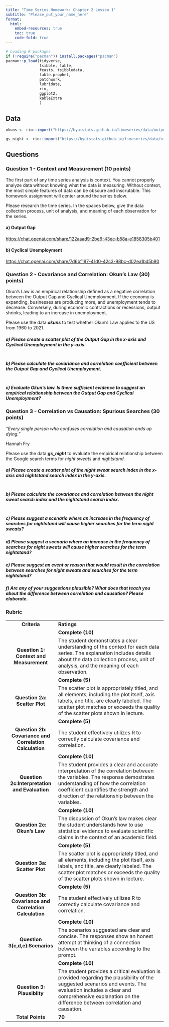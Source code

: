 ---
title: "Time Series Homework: Chapter 2 Lesson 1"
subtitle: "Please_put_your_name_here"
format: 
  html:
    embed-resources: true
    toc: true
    code-fold: true
---

```{r, echo=FALSE, message=FALSE, warning=FALSE}

# Loading R packages
if (!require("pacman")) install.packages("pacman")
pacman::p_load(tidyverse, 
               tsibble, fable,
               feasts, tsibbledata,
               fable.prophet,
               patchwork,
               lubridate, 
               rio,
               ggplot2,
               kableExtra
               )
```

## Data

```{r, message=FALSE}

okuns <- rio::import("https://byuistats.github.io/timeseries/data/outputgap_and_cyclical_unemp.xlsx")

gs_night <- rio::import("https://byuistats.github.io/timeseries/data/nightstand-sweat.csv")

```

## Questions

### Question 1 - Context and Measurement (10 points)

The first part of any time series analysis is context. You cannot properly analyze data without knowing what the data is measuring. Without context, the most simple features of data can be obscure and inscrutable. This homework assignment will center around the series below.

Please research the time series. In the spaces below, give the data collection process, unit of analysis, and meaning of each observation for the series.

#### a) **Output Gap**

<https://chat.openai.com/share/122aaad9-2be6-43ec-b58a-e1858305b401>

::: {.callout-note title="Answer" icon="false"}
<!-- Delete this and put your answer here. The three colons mark the end of your answer. -->
:::

#### b) **Cyclical Unemployment**

<https://chat.openai.com/share/7d6bf187-41d0-42c3-98bc-d02ea1bd5b80>

::: {.callout-note title="Answer" icon="false"}
<!-- Delete this and put your answer here. The three colons mark the end of your answer. -->
:::

### Question 2 - Covariance and Correlation: Okun's Law (30) points)

Okun's Law is an empirical relationship defined as a negative correlation between the Output Gap and Cyclical Unemployment. If the economy is expanding, businesses are producing more, and unemployment tends to decrease. Conversely, during economic contractions or recessions, output shrinks, leading to an increase in unemployment.

Please use the data ***okuns*** to test whether Okun's Law applies to the US from 1960 to 2021.

##### a) Please create a scatter plot of the Output Gap in the x-axis and Cyclical Unemployment in the y-axis.

::: {.callout-note title="Answer" icon="false"}
```{r}

```
:::

##### b) Please calculate the covariance and correlation coefficient between the Output Gap and Cyclical Unemployment.

::: {.callout-note title="Answer" icon="false"}
```{r}

```
:::

##### c) Evaluate Okun's law. Is there sufficient evidence to suggest an empirical relationship between the Output Gap and Cyclical Unemployment?

::: {.callout-note title="Answer" icon="false"}
<!-- Delete this and put your answer here. The three colons mark the end of your answer. -->
:::

### Question 3 - Correlation vs Causation: Spurious Searches (30 points)

::: quote
*"Every single person who confuses correlation and causation ends up dying."*

Hannah Fry
:::

Please use the data ***gs_night*** to evaluate the empirical relationship between the Google search terms for *night sweats* and *nightstand.*

##### a) Please create a scatter plot of the night sweat search index in the x-axis and nightstand search index in the y-axis.

::: {.callout-note title="Answer" icon="false"}
```{r}

```
:::

##### b) Please calculate the covariance and correlation between the night sweat search index and the nightstand search index.

::: {.callout-note title="Answer" icon="false"}
```{r}

```
:::

##### c) Please suggest a scenario where an increase in the frequency of searches for nightstand will cause higher searches for the term night sweats?

::: {.callout-note title="Answer" icon="false"}
<!-- Delete this and put your answer here. The three colons mark the end of your answer. -->
:::

##### d) Please suggest a scenario where an increase in the frequency of searches for night sweats will cause higher searches for the term nightstand?

::: {.callout-note title="Answer" icon="false"}
<!-- Delete this and put your answer here. The three colons mark the end of your answer. -->
:::

##### e) Please suggest an event or reason that would result in the correlation between searches for night sweats and searches for the term nightstand?

::: {.callout-note title="Answer" icon="false"}
<!-- Delete this and put your answer here. The three colons mark the end of your answer. -->
:::

##### f) Are any of your suggestions plausible? What does that teach you about the difference between correlation and causation? Please elaborate.

::: {.callout-note title="Answer" icon="false"}
<!-- Delete this and put your answer here. The three colons mark the end of your answer. -->
:::

### Rubric

|                                                         |                                                                                                                                                                                                                                                               |
|:-------------------------------------------------------:|---------------------------------------------------------------------------------------------------------------------------------------------------------------------------------------------------------------------------------------------------------------|
|                      **Criteria**                       | **Ratings**                                                                                                                                                                                                                                                   |
|                                                         | **Complete (10)**                                                                                                                                                                                                                                             |
|         **Question 1: Context and Measurement**         | The student demonstrates a clear understanding of the context for each data series. The explanation includes details about the data collection process, unit of analysis, and the meaning of each observation.                                                |
|                                                         | **Complete (5)**                                                                                                                                                                                                                                              |
|              **Question 2a: Scatter Plot**              | The scatter plot is appropriately titled, and all elements, including the plot itself, axis labels, and title, are clearly labeled. The scatter plot matches or exceeds the quality of the scatter plots shown in lecture.                                    |
|                                                         | **Complete (5)**                                                                                                                                                                                                                                              |
| **Question 2b: Covariance and Correlation Calculation** | The student effectively utilizes R to correctly calculate covariance and correlation.                                                                                                                                                                         |
|                                                         | **Complete (10)**                                                                                                                                                                                                                                             |
|      **Question 2c:Interpretation and Evaluation**      | The student provides a clear and accurate interpretation of the correlation between the variables. The response demostrates understanding of how the correlation coefficient quantifies the strength and direction of the relationship between the variables. |
|                                                         | **Complete (10)**                                                                                                                                                                                                                                             |
|               **Question 2c: Okun's Law**               | The discussion of Okun's law makes clear the student understands how to use statistical evidence to evaluate scientific claims in the context of an academic field.                                                                                           |
|                                                         | **Complete (5)**                                                                                                                                                                                                                                              |
|              **Question 3a: Scatter Plot**              | The scatter plot is appropriately titled, and all elements, including the plot itself, axis labels, and title, are clearly labeled. The scatter plot matches or exceeds the quality of the scatter plots shown in lecture.                                    |
|                                                         | **Complete (5)**                                                                                                                                                                                                                                              |
| **Question 3b: Covariance and Correlation Calculation** | The student effectively utilizes R to correctly calculate covariance and correlation.                                                                                                                                                                         |
|                                                         | **Complete (10)**                                                                                                                                                                                                                                             |
|             **Question 3(c,d,e):Scenarios**             | The scenarios suggested are clear and concise. The responses show an honest attempt at thinking of a connection between the variables according to the prompt.                                                                                                |
|                                                         | **Complete (10)**                                                                                                                                                                                                                                             |
|               **Question 3: Plausiblity**               | The student provides a critical evaluation is provided regarding the plausibility of the suggested scenarios and events. The evaluation includes a clear and comprehensive explanation on the difference between correlation and causation.                   |
|                    **Total Points**                     | **70**                                                                                                                                                                                                                                                        |

